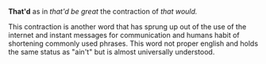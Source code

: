 '''That'd'''
as in ''that'd be great''
the contraction of ''that would.''

This contraction is another word that has sprung up out of the use of the internet and instant messages for communication and humans habit of shortening commonly used phrases. This word not proper english and holds the same status as "ain't" but is almost universally understood.